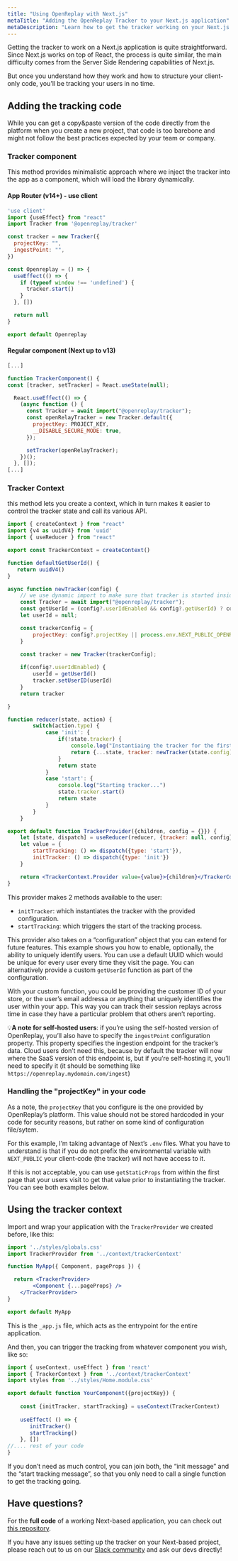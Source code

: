 ```yaml
---
title: "Using OpenReplay with Next.js"
metaTitle: "Adding the OpenReplay Tracker to your Next.js application"
metaDescription: "Learn how to get the tracker working on your Next.js application"
---
```


Getting the tracker to work on a Next.js application is quite straightforward. Since Next.js works on top of React, the process is quite similar, the main difficulty comes from the Server Side Rendering capabilities of Next.js.

But once you understand how they work and how to structure your client-only code, you’ll be tracking your users in no time.

## Adding the tracking code

While you can get a copy&paste version of the code directly from the platform when you create a new project, that code is too barebone and might not follow the best practices expected by your team or company.

### Tracker component

This method provides minimalistic approach where we inject the tracker into the app as a component, which will load the library dynamically.
 
#### App Router (v14+) - use client

```jsx
'use client'
import {useEffect} from "react"
import Tracker from '@openreplay/tracker'

const tracker = new Tracker({
  projectKey: "",
  ingestPoint: "",
})

const Openreplay = () => {
  useEffect(() => {
    if (typeof window !== 'undefined') {
      tracker.start()
    }
  }, [])

  return null
}

export default Openreplay 
```

#### Regular component (Next up to v13)

```jsx
[...]

function TrackerComponent() {
const [tracker, setTracker] = React.useState(null);

  React.useEffect(() => {
    (async function () {
      const Tracker = await import("@openreplay/tracker");
      const openRelayTracker = new Tracker.default({
        projectKey: PROJECT_KEY,
        __DISABLE_SECURE_MODE: true,
      });

      setTracker(openRelayTracker);
    })();
  }, []);
[...]
```

### Tracker Context

this method lets you create a context, which in turn makes it easier to control the tracker state and call its various API.

```jsx
import { createContext } from "react"
import {v4 as uuidV4} from 'uuid'
import { useReducer } from "react"

export const TrackerContext = createContext()

function defaultGetUserId() {
   return uuidV4() 
}

async function newTracker(config) {
    // we use dynamic import to make sure that tracker is started inside browser env
    const Tracker = await import("@openreplay/tracker");
    const getUserId = (config?.userIdEnabled && config?.getUserId) ? config.getUserId : defaultGetUserId
    let userId = null;

    const trackerConfig = {
        projectKey: config?.projectKey || process.env.NEXT_PUBLIC_OPENREPLAY_PROJECT_KEY
    }

    const tracker = new Tracker(trackerConfig);
    
    if(config?.userIdEnabled) {
        userId = getUserId()
        tracker.setUserID(userId)
    }
    return tracker

}

function reducer(state, action) {
        switch(action.type) {
            case 'init': {
                if(!state.tracker) {
                    console.log("Instantiaing the tracker for the first time...")
                    return {...state, tracker: newTracker(state.config)}
                }
                return state
            }
            case 'start': {
                console.log("Starting tracker...")
                state.tracker.start()
                return state
            }
        }
    }

export default function TrackerProvider({children, config = {}}) {
    let [state, dispatch] = useReducer(reducer, {tracker: null, config})
    let value = {
        startTracking: () => dispatch({type: 'start'}),
        initTracker: () => dispatch({type: 'init'})
    }

    return <TrackerContext.Provider value={value}>{children}</TrackerContext.Provider>
}
```

This provider makes 2 methods available to the user:

- `initTracker`: which instantiates the tracker with the provided configuration.
- `startTracking`: which triggers the start of the tracking process.

This provider also takes on a “configuration” object that you can extend for future features. This example shows you how to enable, optionally, the ability to uniquely identify users. You can use a default UUID which would be unique for every user every time they visit the page. You can alternatively provide a custom `getUserId` function as part of the configuration. 

With your custom function, you could be providing the customer ID of your store, or the user’s email addressa or anything that uniquely identifies the user within your app. This way you can track their session replays across time in case they have a particular problem that others aren’t reporting.

💡**A note for self-hosted users**: if you’re using the self-hosted version of OpenReplay, you’ll also have to specify the `ingestPoint` configuration property. This property specifies the ingestion endpoint for the tracker’s data. Cloud users don’t need this, because by default the tracker will now where the SaaS version of this endpoint is, but if you’re self-hosting it, you’ll need to specify it (it should be something like `https://openreplay.mydomain.com/ingest`) 

### Handling the "projectKey" in your code

As a note, the `projectKey` that you configure is the one provided by OpenReplay’s platform. This value should not be stored hardcoded in your code for security reasons, but rather on some kind of configuration file/sytem.

For this example, I’m taking advantage of Next’s `.env` files. What you have to understand is that if you do not prefix the environmental variable with `NEXT_PUBLIC` your client-code (the tracker) will not have access to it. 

If this is not acceptable, you can use `getStaticProps` from within the first page that your users visit to get that value prior to instantiating the tracker. You can see both examples below.

## Using the tracker context

Import and wrap your application with the `TrackerProvider` we created before, like this:

```jsx
import '../styles/globals.css'
import TrackerProvider from '../context/trackerContext'

function MyApp({ Component, pageProps }) {

  return <TrackerProvider>
        <Component {...pageProps} />
    </TrackerProvider>
}

export default MyApp
```

This is the `_app.js` file, which acts as the entrypoint for the entire application.  

And then, you can trigger the tracking from whatever component you wish, like so:

```jsx
import { useContext, useEffect } from 'react'
import { TrackerContext } from '../context/trackerContext'
import styles from '../styles/Home.module.css'

export default function YourComponent({projectKey}) {
    
    const {initTracker, startTracking} = useContext(TrackerContext)
    
    useEffect( () => {
       initTracker()
       startTracking()
    }, [])
//.... rest of your code
}
```

If you don’t need as much control, you can join both, the “init message” and the “start tracking message”, so that you only need to call a single function to get the tracking going.

## Have questions?

For the **full code** of a working Next-based application, you can check out [this repository](https://github.com/deleteman/openreplay-next-example).

If you have any issues setting up the tracker on your Next-based project, please reach out to us on our [Slack community](https://slack.openreplay.com/) and ask our devs directly!

<GoDeeperFooter />
